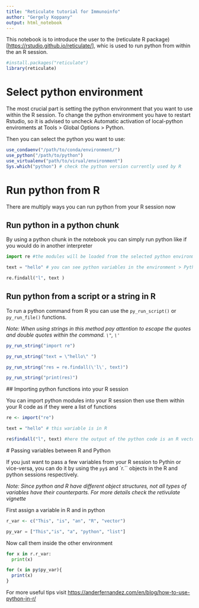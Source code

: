 ```yaml
---
title: "Reticulate tutorial for Immunoinfo"
author: "Gergely Koppany"
output: html_notebook
---
```


This notebook is to introduce the user to the (reticulate R package)[<https://rstudio.github.io/reticulate/>], whic is used to run python from within the an R session.

```r
#install.packages("reticulate")
library(reticulate)
```

# Select python environment

The most crucial part is setting the python environment that you want to use within the R session. To change the python environment you have to restart Rstudio, so it is advised to uncheck Automatic activation of local-python enviroments at Tools \> Global Options \> Python.

Then you can select the python you want to use:

```r
use_condaenv("/path/to/conda/environment/")
use_python("/path/to/python")
use_virtualenv("path/to/virual/environment")
Sys.which("python") # check the python version currently used by R
```

# Run python from R

There are multiply ways you can run python from your R session now

## Run python in a python chunk

By using a python chunk in the notebook you can simply run python like if you would do in another interpreter

```python
import re #the modules will be loaded from the selected python environment

text = "hello" # you can see python variables in the environment > Python tab of Rstudio

re.findall("l", text )
```

## Run python from a script or a string in R

To run a python command from R you can use the `py_run_script()` or `py_run_file()` functions.

*Note: When using strings in this method pay attention to escape the quotes and double quotes within the command. `\"`, `\'`*

```r
py_run_string("import re")

py_run_string("text = \"hello\" ")

py_run_string("res = re.findall(\'l\', text)")

py_run_string("print(res)")
```

\## Importing python functions into your R session

You can import python modules into your R session then use them within your R code as if they were a list of functions

```r
re <- import("re")

text = "hello" # this wariable is in R

re$findall("l", text) #here the output of the python code is an R vector
```

\# Passing variables between R and Python

If you just want to pass a few variables from your R session to Pythin or vice-versa, you can do it by using the `py$` and \`r.\`\` objects in the R and python sessions respectively.

*Note: Since python and R have different object structures, not all types of variables have their counterparts. For more details check the retivulate vignette*

First assign a variable in R and in python

```r
r_var <- c("This", "is", "an", "R", "vector")
```

```python
py_var = ["This","is", "a", "python", "list"]
```

Now call them inside the other environment

```python
for x in r.r_var:
  print(x)
```

```r
for (x in py$py_var){
  print(x)
}
```

For more useful tips visit <https://anderfernandez.com/en/blog/how-to-use-python-in-r/>

